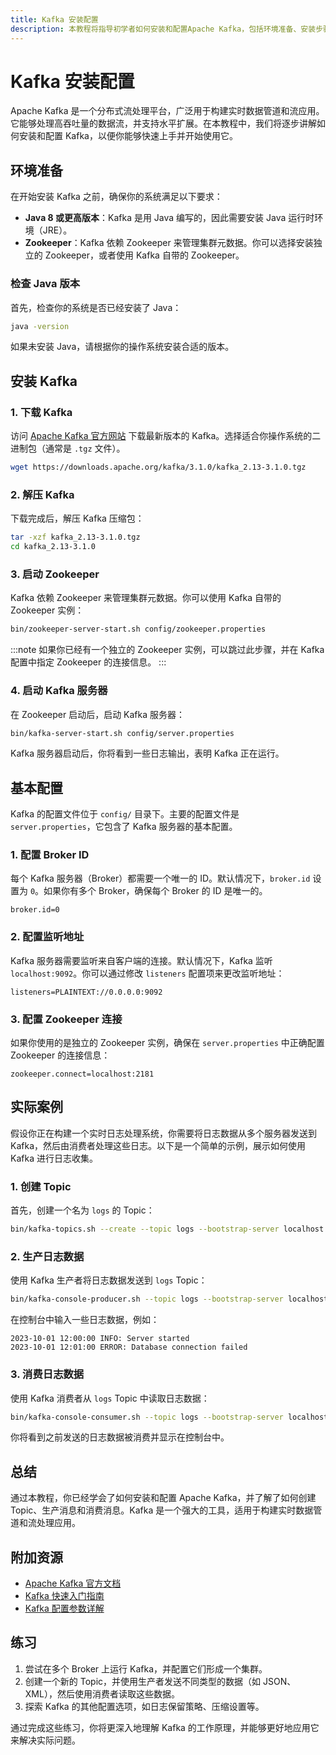 ```yaml
---
title: Kafka 安装配置
description: 本教程将指导初学者如何安装和配置Apache Kafka，包括环境准备、安装步骤、基本配置以及常见问题的解决方案。
---
```


# Kafka 安装配置

Apache Kafka 是一个分布式流处理平台，广泛用于构建实时数据管道和流应用。它能够处理高吞吐量的数据流，并支持水平扩展。在本教程中，我们将逐步讲解如何安装和配置 Kafka，以便你能够快速上手并开始使用它。

## 环境准备

在开始安装 Kafka 之前，确保你的系统满足以下要求：

- **Java 8 或更高版本**：Kafka 是用 Java 编写的，因此需要安装 Java 运行时环境（JRE）。
- **Zookeeper**：Kafka 依赖 Zookeeper 来管理集群元数据。你可以选择安装独立的 Zookeeper，或者使用 Kafka 自带的 Zookeeper。

### 检查 Java 版本

首先，检查你的系统是否已经安装了 Java：

```bash
java -version
```

如果未安装 Java，请根据你的操作系统安装合适的版本。

## 安装 Kafka

### 1. 下载 Kafka

访问 [Apache Kafka 官方网站](https://kafka.apache.org/downloads) 下载最新版本的 Kafka。选择适合你操作系统的二进制包（通常是 `.tgz` 文件）。

```bash
wget https://downloads.apache.org/kafka/3.1.0/kafka_2.13-3.1.0.tgz
```

### 2. 解压 Kafka

下载完成后，解压 Kafka 压缩包：

```bash
tar -xzf kafka_2.13-3.1.0.tgz
cd kafka_2.13-3.1.0
```

### 3. 启动 Zookeeper

Kafka 依赖 Zookeeper 来管理集群元数据。你可以使用 Kafka 自带的 Zookeeper 实例：

```bash
bin/zookeeper-server-start.sh config/zookeeper.properties
```

:::note
如果你已经有一个独立的 Zookeeper 实例，可以跳过此步骤，并在 Kafka 配置中指定 Zookeeper 的连接信息。
:::

### 4. 启动 Kafka 服务器

在 Zookeeper 启动后，启动 Kafka 服务器：

```bash
bin/kafka-server-start.sh config/server.properties
```

Kafka 服务器启动后，你将看到一些日志输出，表明 Kafka 正在运行。

## 基本配置

Kafka 的配置文件位于 `config/` 目录下。主要的配置文件是 `server.properties`，它包含了 Kafka 服务器的基本配置。

### 1. 配置 Broker ID

每个 Kafka 服务器（Broker）都需要一个唯一的 ID。默认情况下，`broker.id` 设置为 `0`。如果你有多个 Broker，确保每个 Broker 的 ID 是唯一的。

```properties
broker.id=0
```

### 2. 配置监听地址

Kafka 服务器需要监听来自客户端的连接。默认情况下，Kafka 监听 `localhost:9092`。你可以通过修改 `listeners` 配置项来更改监听地址：

```properties
listeners=PLAINTEXT://0.0.0.0:9092
```

### 3. 配置 Zookeeper 连接

如果你使用的是独立的 Zookeeper 实例，确保在 `server.properties` 中正确配置 Zookeeper 的连接信息：

```properties
zookeeper.connect=localhost:2181
```

## 实际案例

假设你正在构建一个实时日志处理系统，你需要将日志数据从多个服务器发送到 Kafka，然后由消费者处理这些日志。以下是一个简单的示例，展示如何使用 Kafka 进行日志收集。

### 1. 创建 Topic

首先，创建一个名为 `logs` 的 Topic：

```bash
bin/kafka-topics.sh --create --topic logs --bootstrap-server localhost:9092 --partitions 1 --replication-factor 1
```

### 2. 生产日志数据

使用 Kafka 生产者将日志数据发送到 `logs` Topic：

```bash
bin/kafka-console-producer.sh --topic logs --bootstrap-server localhost:9092
```

在控制台中输入一些日志数据，例如：

```
2023-10-01 12:00:00 INFO: Server started
2023-10-01 12:01:00 ERROR: Database connection failed
```

### 3. 消费日志数据

使用 Kafka 消费者从 `logs` Topic 中读取日志数据：

```bash
bin/kafka-console-consumer.sh --topic logs --bootstrap-server localhost:9092 --from-beginning
```

你将看到之前发送的日志数据被消费并显示在控制台中。

## 总结

通过本教程，你已经学会了如何安装和配置 Apache Kafka，并了解了如何创建 Topic、生产消息和消费消息。Kafka 是一个强大的工具，适用于构建实时数据管道和流处理应用。

## 附加资源

- [Apache Kafka 官方文档](https://kafka.apache.org/documentation/)
- [Kafka 快速入门指南](https://kafka.apache.org/quickstart)
- [Kafka 配置参数详解](https://kafka.apache.org/documentation/#configuration)

## 练习

1. 尝试在多个 Broker 上运行 Kafka，并配置它们形成一个集群。
2. 创建一个新的 Topic，并使用生产者发送不同类型的数据（如 JSON、XML），然后使用消费者读取这些数据。
3. 探索 Kafka 的其他配置选项，如日志保留策略、压缩设置等。

通过完成这些练习，你将更深入地理解 Kafka 的工作原理，并能够更好地应用它来解决实际问题。